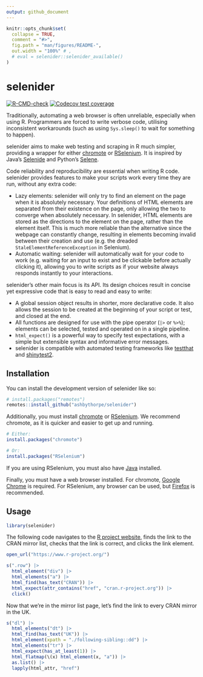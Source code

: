 ```yaml
---
output: github_document
---
```


<!-- README.md is generated from README.Rmd. Please edit that file -->

```r
knitr::opts_chunk$set(
  collapse = TRUE,
  comment = "#>",
  fig.path = "man/figures/README-",
  out.width = "100%" # ,
  # eval = selenider::selenider_available()
)
```

# selenider

<!-- badges: start -->
[![R-CMD-check](https://github.com/ashbythorpe/selenider/actions/workflows/R-CMD-check.yaml/badge.svg)](https://github.com/ashbythorpe/selenider/actions/workflows/R-CMD-check.yaml)
[![Codecov test coverage](https://codecov.io/gh/ashbythorpe/selenider/branch/main/graph/badge.svg)](https://app.codecov.io/gh/ashbythorpe/selenider?branch=main)
<!-- badges: end -->

Traditionally, automating a web browser is often unreliable, especially when using R.
Programmers are forced to write verbose code, utilising inconsistent workarounds (such as using
`Sys.sleep()` to wait for something to happen).

selenider aims to make web testing and scraping in R much simpler, providing a wrapper for either [chromote](https://rstudio.github.io/chromote/)
or [RSelenium](https://docs.ropensci.org/RSelenium/). It is inspired by Java's [Selenide](https://selenide.org/) and Python's [Selene](https://yashaka.github.io/selene/).

Code reliability and reproducibility are essential when writing R code. selenider provides features to
make your scripts work every time they are run, without any extra code:

* Lazy elements: selenider will only try to find an element on the page when it is absolutely necessary.
  Your definitions of HTML elements are separated from their existence on the page, only allowing
  the two to converge when absolutely necessary. In selenider, HTML elements are stored as the directions
  to the element on the page, rather than the element itself. This is much more reliable than the
  alternative since the webpage can constantly change, resulting in elements becoming invalid between their
  creation and use (e.g. the dreaded `StaleElementReferenceException` in Selenium).
* Automatic waiting: selenider will automatically wait for your code to work (e.g. waiting for an input to
  exist and be clickable before actually clicking it), allowing you to write scripts as if your website
  always responds instantly to your interactions.

selenider's other main focus is its API. Its design choices result in concise yet expressive
code that is easy to read and easy to write:

* A global session object results in shorter, more declarative code. It also allows the session to be
  created at the beginning of your script or test, and closed at the end.
* All functions are designed for use with the pipe operator (`|>` or `%>%`); elements can be selected,
  tested and operated on in a single pipeline.
* `html_expect()` is a powerful way to specify test expectations, with a simple but extensible syntax
  and informative error messages.
* selenider is compatible with automated testing frameworks like [testthat](https://testthat.r-lib.org) and [shinytest2](https://shinytest2.r-lib.org/).

## Installation

You can install the development version of selenider like so:

``` r
# install.packages("remotes")
remotes::install_github("ashbythorpe/selenider")
```

Additionally, you must install [chromote](https://rstudio.github.io/chromote/) or [RSelenium](https://docs.ropensci.org/RSelenium/).
We recommend chromote, as it is quicker and easier to get up and running.
``` r
# Either:
install.packages("chromote")

# Or:
install.packages("RSelenium")
```

If you are using RSelenium, you must also have [Java](https://www.java.com/) installed.

Finally, you must have a web browser installed. For chromote, [Google Chrome](https://www.google.com/chrome/) is
required. For RSelenium, any browser can be used, but [Firefox](https://www.mozilla.org/firefox/new/) is recommended.

## Usage

```r
library(selenider)
```

The following code navigates to the [R project website](https://www.r-project.org/), finds the link to
the CRAN mirror list, checks that the link is correct, and clicks the link element.

```r
open_url("https://www.r-project.org/")

s(".row") |>
  html_element("div") |>
  html_elements("a") |>
  html_find(has_text("CRAN")) |>
  html_expect(attr_contains("href", "cran.r-project.org")) |>
  click()
```

Now that we're in the mirror list page, let's find the link to every CRAN mirror in the UK.

```r
s("dl") |>
  html_elements("dt") |>
  html_find(has_text("UK")) |>
  html_element(xpath = "./following-sibling::dd") |>
  html_elements("tr") |>
  html_expect(has_at_least(1)) |>
  html_flatmap(\(x) html_element(x, "a")) |>
  as.list() |>
  lapply(html_attr, "href")
```

<!-- TODO: Link to vignettes -->
